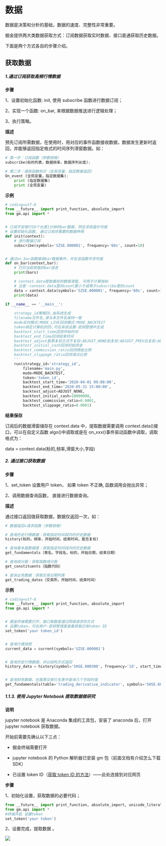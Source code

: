 # 数据

数据是决策和分析的基础，数据的速度、完整性非常重要。

掘金提供两大类数据获取方式：订阅数据获取实时数据、接口直通获取历史数据。

下面是两个方式各自的步骤介绍。

## 获取数据

##### 1.通过订阅获取高频行情数据

**步骤**

1、设置初始化函数: init, 使用 subscribe 函数进行数据订阅；

2、实现一个函数: on_bar, 来根据数据推送进行逻辑处理；

3、执行策略。

**描述**

预先订阅所需数据，在使用时，用对应的事件函数接收数据，数据发生更新时返回，并能够返回指定格式的时间序列滑窗数据。如：

```python
# 第一步：订阅函数（参数规格）
subscribe(标的列表，数据频率，数据序列长度);

# 第二步：接收函数标识（全局变量，指定数据返回）
On_event (全局变量，指定数据集);
    print (指定数据集)
    print (全局变量)
```

**示例**

```python
# coding=utf-8
from __future__ import print_function, absolute_import
from gm.api import *


# 订阅平安银行10个长度1分钟的bar数据，然后求收盘价均值
# 设置初始化函数, 通过订阅将需要的数据申明
def init(context):
    # 进行数据订阅
    subscribe(symbols='SZSE.000001', frequency='60s', count=10)


# 通过on_bar函数接收bar数据事件，并在该函数中求均值
def on_bar(context,bar):
    # 打印当前获取的bar信息
    print(bars)

    # context.data提取缓存的数据滑窗, 可用于计算指标
    # 注意：context.data里的count要小于或等于subscribe里的count
    data = context.data(symbols='SZSE.000001', frequency='60s', count=10, fields='close'))
    print(data)

if __name__ == '__main__':
    '''
    strategy_id策略ID,由系统生成
    filename文件名,请与本文件名保持一致
    mode实时模式:MODE_LIVE回测模式:MODE_BACKTEST
    token绑定计算机的ID,可在系统设置-密钥管理中生成
    backtest_start_time回测开始时间
    backtest_end_time回测结束时间
    backtest_adjust股票复权方式不复权:ADJUST_NONE前复权:ADJUST_PREV后复权:ADJUST_POST
    backtest_initial_cash回测初始资金
    backtest_commission_ratio回测佣金比例
    backtest_slippage_ratio回测滑点比例
    '''
    run(strategy_id='strategy_id',
        filename='main.py',
        mode=MODE_BACKTEST,
        token='token_id',
        backtest_start_time='2020-04-01 09:00:00',
        backtest_end_time='2020-05-31 15:00:00',
        backtest_adjust=ADJUST_NONE,
        backtest_initial_cash=10000000,
        backtest_commission_ratio=0.0001,
        backtest_slippage_ratio=0.0001)
```

**结果保存**

订阅后的数据滑窗储存在 context.data 中，提取数据需要调用 context.data()接口，可以在自定义函数 algo()中调取或是在 on_xxx()事件驱动函数中调取，调取格式为：

data = context.data(标的,频率,滑窗大小,字段)

##### 2. 通过接口获取数据

**步骤**

1、set_token 设置用户 token， 如果 token 不正确, 函数调用会抛出异常；

2、调用数据查询函数， 直接进行数据查询。

**描述**

通过接口返回值获取数据，数据仅返回一次，如：

```python
# 数据返回=请求函数（参数规格）

# 查询历史行情数据：获取指定时间段内的历史数据
history(标的，频率，开始时间，结束时间，是否复权)

# 查询基本面数据类：获取指定时间段内的历史数据
get_fundamentals（表名，字段名，标的，开始日期，结束日期）

# 查询成分股：获取指数成分股
get_constituents（指数代码）

# 查询业务数据：获取交易日期列表
get_trading_dates（交易所，开始时间，结束时间）
```

**示例**

```python
# coding=utf-8
from __future__ import print_function, absolute_import
from gm.api import *


# 掘金终端需要打开，接口取数是通过网络请求的方式
# 设置token，可在用户-密钥管理里查看获取已有token ID
set_token('your token_id')


# 查询行情快照
current_data = current(symbols='SZSE.000001')


# 查询历史行情数据，并以结构方式返回
history_data = history(symbol='SHSE.000300', frequency='1d', start_time='2010-07-28', end_time='2017-07-30', df=True)


# 查询财务数据，在股票交易衍生表中查询几个字段的值
get_fundamentals(table='trading_derivative_indicator', symbols='SHSE.600000, SZSE.000001', start_date='2017-01-01', end_date='2017-01-01', fields='TCLOSE,PETTMNPAAEI')
```

##### 1.1.3. 使用 Jupyter Notebook 提取数据做研究

**说明**

jupyter notebook 是 Anaconda 集成的工具包，安装了 anaconda 后，打开 jupyter notebook 获取数据。

开始前需要先确认以下三点：

- 掘金终端需要打开

- jupyter notebook 的 Python 解析器已安装 gm 包（前面文档有介绍怎么下载 SDK）

- 已设置 token ID（<u>获取 token ID 的方法</u>）——此处连接到对应网页

**步骤**

1、初始化设置，获取数据的必要代码；

```python
from __future__ import print_function, absolute_import, unicode_literals
from gm.api import *
#终端开启 设置token
set_token('your token')
```

2、设置完成，提取数据 。

![](http://www.myquant.cn/uploads/202111/attach_16b3985d28dcb243.png)
